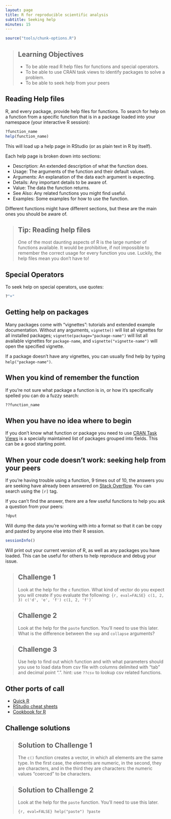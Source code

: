 ```yaml
---
layout: page
title: R for reproducible scientific analysis
subtitle: Seeking help
minutes: 15
---
```


```r
source("tools/chunk-options.R")
```


> ## Learning Objectives {.objectives}
>
> * To be able read R help files for functions and special operators.
> * To be able to use CRAN task views to identify packages to solve a problem.
> * To be able to seek help from your peers
>

## Reading Help files

R, and every package, provide help files for functions. To search for help on a
function from a specific function that is in a package loaded into your
namespace (your interactive R session):

```r
?function_name
help(function_name)
```

This will load up a help page in RStudio (or as plain text in R by itself).

Each help page is broken down into sections:

 - Description: An extended description of what the function does.
 - Usage: The arguments of the function and their default values.
 - Arguments: An explanation of the data each argument is expecting.
 - Details: Any important details to be aware of.
 - Value: The data the function returns.
 - See Also: Any related functions you might find useful.
 - Examples: Some examples for how to use the function.

Different functions might have different sections, but these are the main ones you should be aware of.

> ## Tip: Reading help files {.callout}
>
> One of the most daunting aspects of R is the large number of functions
> available. It would be prohibitive, if not impossible to remember the
> correct usage for every function you use. Luckily, the help files
> mean you don't have to!
>

## Special Operators

To seek help on special operators, use quotes:

```r
?"+"
```

## Getting help on packages

Many packages come with "vignettes": tutorials and extended example documentation.
Without any arguments, `vignette()` will list all vignettes for all installed packages;
`vignette(package="package-name")` will list all available vignettes for
`package-name`, and `vignette("vignette-name")` will open the specified vignette.

If a package doesn't have any vignettes, you can usually find help by typing
`help("package-name")`.

## When you kind of remember the function

If you're not sure what package a function is in, or how it's specifically spelled you can do a fuzzy search:

```r
??function_name
```

## When you have no idea where to begin

If you don't know what function or package you need to use
[CRAN Task Views](http://cran.at.r-project.org/web/views)
is a specially maintained list of packages grouped into
fields. This can be a good starting point.

## When your code doesn't work: seeking help from your peers

If you're having trouble using a function, 9 times out of 10,
the answers you are seeking have already been answered on
[Stack Overflow](http://stackoverflow.com/). You can search using
the `[r]` tag.

If you can't find the answer, there are a few useful functions to
help you ask a question from your peers:

```r
?dput
```

Will dump the data you're working with into a format so that it can
be copy and pasted by anyone else into their R session.

```r
sessionInfo()
```

Will print out your current version of R, as well as any packages you
have loaded. This can be useful for others to help reproduce and debug
your issue.

> ## Challenge 1 {.challenge}
> 
> Look at the help for the `c` function. What kind of vector do you
> expect you will create if you evaluate the following: 
> ```{r, eval=FALSE}
> c(1, 2, 3)
> c('d', 'e', 'f')
> c(1, 2, 'f')`
> ```

> ## Challenge 2 {.challenge}
> 
> Look at the help for the `paste` function. You'll need to use this later. 
> What is the difference between the `sep` and `collapse` arguments?
> 

> ## Challenge 3 {.challenge}
> Use help to find out which function and with what parameters should you use
> to load data from csv file with columns delimited with "tab" and decimal point ".".
> hint: use `??csv` to lookup csv related functions.

## Other ports of call

* [Quick R](http://www.statmethods.net/)
* [RStudio cheat sheets](http://www.rstudio.com/resources/cheatsheets/)
* [Cookbook for R](http://www.cookbook-r.com/)

## Challenge solutions

> ## Solution to Challenge 1 {.challenge}
>
> The `c()` function creates a vector, in which all elements are the
> same type. In the first case, the elements are numeric, in the
> second, they are characters, and in the third they are characters:
> the numeric values "coerced" to be characters.
>

> ## Solution to Challenge 2 {.challenge}
> 
> Look at the help for the `paste` function. You'll need to use this later. 
> 
> ```{r, eval=FALSE}
> help("paste")
> ?paste
> ```
>

